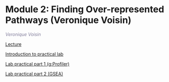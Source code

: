 # Module 2: Finding Over-represented Pathways (Veronique Voisin)


 *<font color="#827e9c">Veronique Voisin</font>*
  
  [Lecture](https://drive.google.com/a/bioinformatics.ca/file/d/1_hlJx_83Noj9Tt7AD0Ax0kmTjT_wWEW8/view?usp=sharing) 
  
  [Introduction to practical lab](https://drive.google.com/a/bioinformatics.ca/file/d/1cN9D6L77rsE-l9ut55tB966A8CFhWwM3/view?usp=sharing)  

  [Lab practical part 1 (g:Profiler)](#gprofiler-lab)    

  [Lab practical part 2 (GSEA)](#gsea-lab)    

